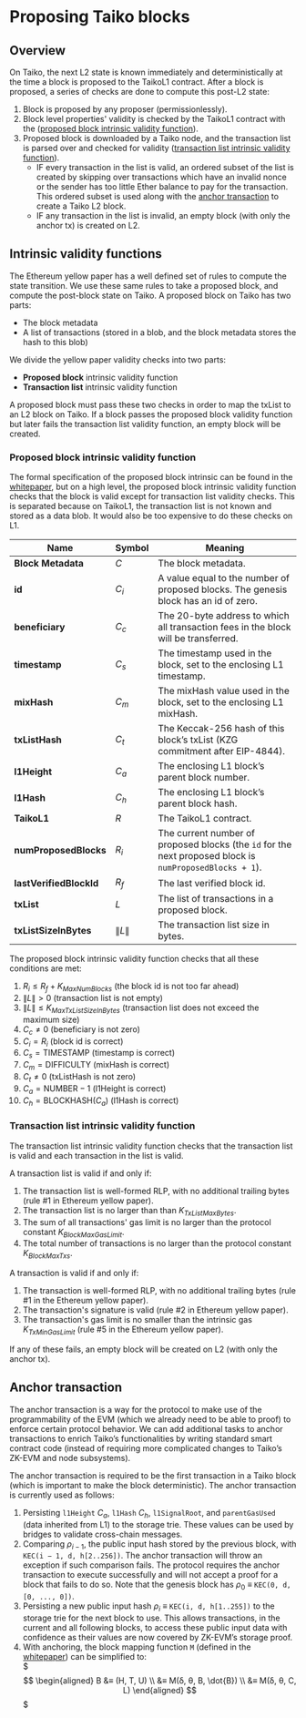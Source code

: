 # Proposing Taiko blocks
## Overview
On Taiko, the next L2 state is known immediately and deterministically at the time a block is proposed to the TaikoL1 contract. After a block is proposed, a series of checks are done to compute this post-L2 state:

1. Block is proposed by any proposer (permissionlessly).
2. Block level properties' validity is checked by the TaikoL1 contract with the ([proposed block intrinsic validity function](./proposing#proposed-block-intrinsic-validity-function)).
3. Proposed block is downloaded by a Taiko node, and the transaction list is parsed over and checked for validity ([transaction list intrinsic validity function](./proposing#transaction-list-intrinsic-validity-function)).
    - IF every transaction in the list is valid, an ordered subset of the list is created by skipping over transactions which have an invalid nonce or the sender has too little Ether balance to pay for the transaction. This ordered subset is used along with the [anchor transaction](./proposing#anchor-transaction) to create a Taiko L2 block.
    - IF any transaction in the list is invalid, an empty block (with only the anchor tx) is created on L2.

## Intrinsic validity functions
The Ethereum yellow paper has a well defined set of rules to compute the state transition. We use these same rules to take a proposed block, and compute the post-block state on Taiko. A proposed block on Taiko has two parts:

- The block metadata
- A list of transactions (stored in a blob, and the block metadata stores the hash to this blob)

We divide the yellow paper validity checks into two parts:

- **Proposed block** intrinsic validity function
- **Transaction list** intrinsic validity function

A proposed block must pass these two checks in order to map the txList to an L2 block on Taiko. If a block passes the proposed block validity function but later fails the transaction list validity function, an empty block will be created.

### Proposed block intrinsic validity function

The formal specification of the proposed block intrinsic can be found in the [whitepaper](https://taikoxyz.github.io/layerx-mono/taiko-whitepaper.pdf), but on a high level, the proposed block intrinsic validity function checks that the block is valid except for transaction list validity checks. This is separated because on TaikoL1, the transaction list is not known and stored as a data blob. It would also be too expensive to do these checks on L1.

| Name                    | Symbol            | Meaning                                                                                                  |
| ----------------------- | ----------------- | -------------------------------------------------------------------------------------------------------- |
| **Block Metadata**      | $C$               | The block metadata.                                                                                      |
| **id**                  | $C_i$             | A value equal to the number of proposed blocks. The genesis block has an id of zero.                     |
| **beneficiary**         | $C_c$             | The 20-byte address to which all transaction fees in the block will be transferred.                      |
| **timestamp**           | $C_s$             | The timestamp used in the block, set to the enclosing L1 timestamp.                                      |
| **mixHash**             | $C_m$             | The mixHash value used in the block, set to the enclosing L1 mixHash.                                    |
| **txListHash**          | $C_t$             | The Keccak-256 hash of this block’s txList (KZG commitment after EIP-4844).                              |
| **l1Height**            | $C_a$             | The enclosing L1 block’s parent block number.                                                            |
| **l1Hash**              | $C_h$             | The enclosing L1 block’s parent block hash.                                                              |
| **TaikoL1**             | $R$               | The TaikoL1 contract.                                                                                    |
| **numProposedBlocks**   | $R_i$             | The current number of proposed blocks (the `id` for the next proposed block is `numProposedBlocks + 1`). |
| **lastVerifiedBlockId** | $R_f$             | The last verified block id.                                                                              |
| **txList**              | $L$               | The list of transactions in a proposed block.                                                            |
| **txListSizeInBytes**   | $\lVert L \rVert$ | The transaction list size in bytes.                                                                      |

The proposed block intrinsic validity function checks that all these conditions are met:

1. $R_i \le R_f + K_{MaxNumBlocks}$ (the block id is not too far ahead)
2. $\lVert L \rVert \gt 0$ (transaction list is not empty)
3. $\lVert L \rVert \le K_{MaxTxListSizeInBytes}$ (transaction list does not exceed the maximum size)
4. $C_c \ne 0$ (beneficiary is not zero)
5. $C_i = R_i$ (block id is correct)
6. $C_s = \text{TIMESTAMP}$ (timestamp is correct)
7. $C_m = \text{DIFFICULTY}$ (mixHash is correct)
8. $C_t \ne 0$ (txListHash is not zero)
9. $C_a = \text{NUMBER} - 1$ (l1Height is correct)
10. $C_h = \text{BLOCKHASH}(C_a)$ (l1Hash is correct)

### Transaction list intrinsic validity function

The transaction list intrinsic validity function checks that the transaction list is valid and each transaction in the list is valid.

A transaction list is valid if and only if:

1. The transaction list is well-formed RLP, with no additional trailing bytes (rule #1 in Ethereum yellow paper).
2. The transaction list is no larger than than $K_{TxListMaxBytes}$.
3. The sum of all transactions' gas limit is no larger than the protocol constant $K_{BlockMaxGasLimit}$.
4. The total number of transactions is no larger than the protocol constant $K_{BlockMaxTxs}$.

A transaction is valid if and only if:

1. The transaction is well-formed RLP, with no additional trailing bytes (rule #1 in the Ethereum yellow paper).
2. The transaction's signature is valid (rule #2 in Ethereum yellow paper).
3. The transaction's gas limit is no smaller than the intrinsic gas $K_{TxMinGasLimit}$ (rule #5 in the Ethereum yellow paper).

If any of these fails, an empty block will be created on L2 (with only the anchor tx).

## Anchor transaction

The anchor transaction is a way for the protocol to make use of the programmability of the EVM (which we already need to be able to proof) to enforce certain protocol behavior. We can add additional tasks to anchor transactions to enrich Taiko’s functionalities by writing standard smart contract code (instead of requiring more complicated changes to Taiko’s ZK-EVM and node subsystems).

The anchor transaction is required to be the first transaction in a Taiko block (which is important to make the block deterministic). The anchor transaction is currently used as follows:
1. Persisting `l1Height` $C_a$, `l1Hash` $C_h$, `l1SignalRoot`, and `parentGasUsed` (data inherited from L1) to the storage trie. These values can be used by bridges to validate cross-chain messages.
2. Comparing $ρ_{i−1}$, the public input hash stored by the previous block, with `KEC(i − 1, d, h[2..256])`. The anchor transaction will throw an exception if such comparison fails. The protocol requires the anchor transaction to execute successfully and will not accept a proof for a block that fails to do so. Note that the genesis block has $ρ_0$ ≡ `KEC(0, d, [0, ..., 0])`.
3. Persisting a new public input hash $ρ_i$ ≡ `KEC(i, d, h[1..255])` to the storage trie for the next block to use. This allows transactions, in the current and all following blocks, to access these public input data with confidence as their values are now covered by ZK-EVM’s storage proof.
4. With anchoring, the block mapping function `M` (defined in the [whitepaper](https://taikoxyz.github.io/layerx-mono/taiko-whitepaper.pdf)) can be simplified to:  
$$$
\begin{aligned}
B &≡ (H, T, U) \\
&≡ M(δ, θ, B, \dot{B}) \\
&≡ M(δ, θ, C, L)
\end{aligned}
$$$

